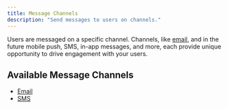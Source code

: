 ```yaml
---
title: Message Channels
description: "Send messages to users on channels."
---
```


Users are messaged on a specific channel. Channels, like [email](/integrations/channels/email), and in the future mobile push, SMS, in-app messages, and more, each provide unique opportunity to drive engagement with your users.

## Available Message Channels

- [Email](/integrations/channels/email)
- [SMS](/integrations/channels/sms)